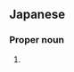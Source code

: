 ==Japanese==
{{ja-kanjitab|佐|織}}

===Proper noun===
{{ja-pos|proper|さおり}}

# {{given name|female|lang=ja|sort=さおり}}